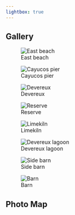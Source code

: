 ```yaml
---
lightbox: true
---
```


## Gallery

::: {layout-ncol="2"}
![East beach](images/eden.JPG){group="my_gallery"}

![Cayucos pier](images/cayucos_pier.jpg){group="my_gallery"}

![Devereux](images/devs.JPG){group="my_gallery"}

![Reserve](images/slough.jpg){group="my_gallery"}

![Limekiln](images/hike.jpg){group="my_gallery"}

![Devereux lagoon](images/walk1.jpg){group="my_gallery"}

![Side barn](images/side_barn.jpeg){group="my_gallery"}

![Barn](images/barn.jpeg){group="my_gallery"}
:::

## Photo Map
